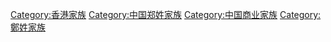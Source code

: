 [[Category:香港家族|Category:香港家族]]
[[Category:中国郑姓家族|Category:中国郑姓家族]]
[[Category:中国商业家族|Category:中国商业家族]]
[[Category:鄭姓家族|Category:鄭姓家族]]